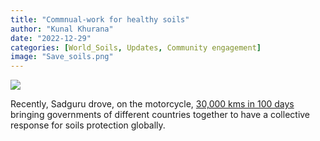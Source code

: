 ```yaml
---
title: "Commnual-work for healthy soils"
author: "Kunal Khurana"
date: "2022-12-29"
categories: [World_Soils, Updates, Community engagement]
image: "Save_soils.png"
---
```



![](Save_soils.png)

Recently, Sadguru drove, on the motorcycle, [30,000 kms in 100 days](https://youtu.be/6pPlryLHhMc) bringing governments of different countries together to have a collective response for soils protection globally.  
